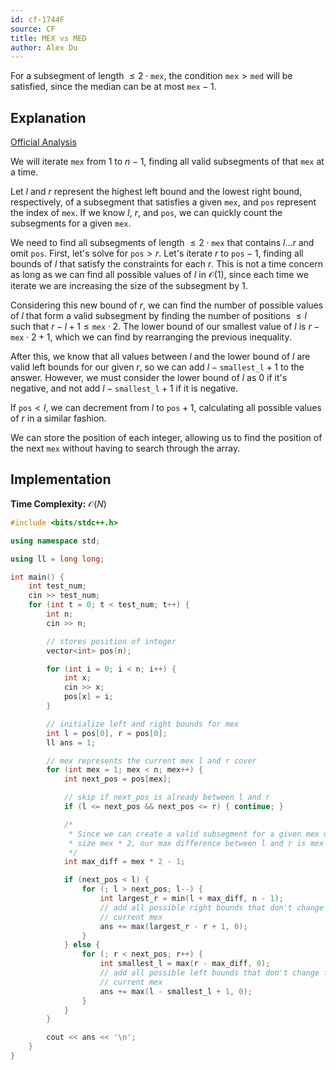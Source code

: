 ```yaml
---
id: cf-1744F
source: CF
title: MEX vs MED
author: Alex Du
---
```


<Spoiler title="Hint">

For a subsegment of length $\leq 2 \cdot \texttt{mex}$, the condition $\texttt{mex} > \texttt{med}$ will be satisfied, since the median can be at most $\texttt{mex}-1$.

</Spoiler>

<Spoiler title="Solution">

## Explanation

[Official Analysis](https://codeforces.com/blog/entry/108101)

We will iterate $\texttt{mex}$ from $1$ to $n-1$, finding all valid subsegments of that $\texttt{mex}$ at a time.

Let $l$ and $r$ represent the highest left bound and the lowest right bound, respectively, of a subsegment that satisfies a given $\texttt{mex}$, and $\texttt{pos}$ represent the index of $\texttt{mex}$. If we know $l$, $r$, and $\texttt{pos}$, we can quickly count the subsegments for a given $\texttt{mex}$.

We need to find all subsegments of length $\leq 2 \cdot \texttt{mex}$ that contains $l \ldots r$ and omit $\texttt{pos}$. First, let's solve for $\texttt{pos}>r$. Let's iterate $r$ to $\texttt{pos}-1$, finding all bounds of $l$ that satisfy the constraints for each $r$. This is not a time concern as long as we can find all possible values of $l$ in $\mathcal{O}(1)$, since each time we iterate we are increasing the size of the subsegment by $1$.

Considering this new bound of $r$, we can find the number of possible values of $l$ that form a valid subsegment by finding the number of positions $\leq l$ such that $r-l+1 \leq \texttt{mex} \cdot 2$. The lower
bound of our smallest value of $l$ is $r-\texttt{mex} \cdot 2 + 1$, which we can find by rearranging the previous inequality.

After this, we know that all values between $l$ and the lower bound of $l$ are valid left bounds for our given $r$, so we can add $l-\texttt{smallest\_l} + 1$ to the answer. However, we must consider the lower bound of $l$ as $0$ if it's negative, and not add $l-\texttt{smallest\_l} + 1$ if it is negative.

If $\texttt{pos} < l$, we can decrement from $l$ to $\texttt{pos}+1$, calculating all possible values of $r$ in a similar fashion.

We can store the position of each integer, allowing us to find the position of the next $\texttt{mex}$ without having to search through the array.

## Implementation

**Time Complexity:** $\mathcal{O}(N)$

<LanguageSection>
<CPPSection>

```cpp
#include <bits/stdc++.h>

using namespace std;

using ll = long long;

int main() {
	int test_num;
	cin >> test_num;
	for (int t = 0; t < test_num; t++) {
		int n;
		cin >> n;

		// stores position of integer
		vector<int> pos(n);

		for (int i = 0; i < n; i++) {
			int x;
			cin >> x;
			pos[x] = i;
		}

		// initialize left and right bounds for mex
		int l = pos[0], r = pos[0];
		ll ans = 1;

		// mex represents the current mex l and r cover
		for (int mex = 1; mex < n; mex++) {
			int next_pos = pos[mex];

			// skip if next_pos is already between l and r
			if (l <= next_pos && next_pos <= r) { continue; }

			/*
			 * Since we can create a valid subsegment for a given mex up until
			 * size mex * 2, our max difference between l and r is mex * 2 - 1.
			 */
			int max_diff = mex * 2 - 1;

			if (next_pos < l) {
				for (; l > next_pos; l--) {
					int largest_r = min(l + max_diff, n - 1);
					// add all possible right bounds that don't change the
					// current mex
					ans += max(largest_r - r + 1, 0);
				}
			} else {
				for (; r < next_pos; r++) {
					int smallest_l = max(r - max_diff, 0);
					// add all possible left bounds that don't change the
					// current mex
					ans += max(l - smallest_l + 1, 0);
				}
			}
		}

		cout << ans << '\n';
	}
}
```

</CPPSection>
</LanguageSection>

</Spoiler>
